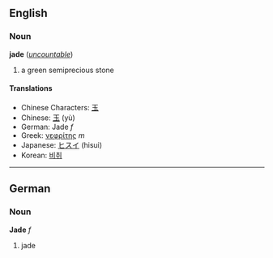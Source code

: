 ==English==
===Noun===
'''jade''' (''[[uncountable]]'')

# a green semiprecious stone

====Translations====
*Chinese Characters: [[玉]]
*Chinese: [[玉]] (yù)
*German: Jade ''f''
*Greek: [[νεφρίτης]] ''m''
*Japanese: [[ヒスイ]] (hisui)
*Korean: [[비취]]

----

==German==
===Noun===
'''Jade''' ''f''

# jade